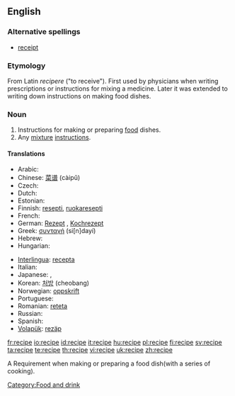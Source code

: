 ==English==

===Alternative spellings===
* [[receipt]] {{italbrac|obsolete}}

===Etymology===
From Latin ''recipere'' ("to receive"). First used by physicians when writing prescriptions or instructions for mixing a medicine. Later it was extended to writing down instructions on making food dishes.

===Noun===
{{en-noun}}

# Instructions for making or preparing [[food]] dishes.
# Any [[mixture]] [[instruction]]s.

====Translations====
{{trans-top|instructions for making or preparing food dishes}}
* Arabic: {{Arab|[[وصفة]]}} {{unicode|(wáʂfa)}} {{f}}
* Chinese: [[菜谱]] (càipǔ)
* Czech: {{t-|cs|recept|m}}
* Dutch: {{t+|nl|recept|n}}
* Estonian: {{t-|et|retsept}}
* Finnish: [[resepti]], [[ruokaresepti]]
* French: {{t+|fr|recette|f}}
* German: [[Rezept]] {{n}}, [[Kochrezept]] {{n}}
* Greek: [[συνταγή]] (si[n]dayí) {{f}}
* Hebrew: {{t-|he|מתכון|m|tr=matkón|sc=Hebr}}
* Hungarian: {{t+|hu|recept}}
{{trans-mid}}
* [[Interlingua]]: [[recepta]]
* Italian: {{t+|it|ricetta|f}}
* Japanese: {{t|ja|調理手順|tr=chōritejun|sc=Jpan}}, {{t|ja|レシピ|tr=resipi|sc=Jpan}}
* Korean: [[처방]] (cheobang)
* Norwegian: [[oppskrift]]
* Portuguese: {{t+|pt|receita|f}}
* Romanian: [[reteta]] {{f}}
* Russian: {{t+|ru|рецепт|m|tr=retsépt|sc=Cyrl}}
* Spanish: {{t-|es|receta|f}}
* [[Volapük]]: [[rezäp]]
{{trans-bottom}}

[[Category:Food and drink]]

[[fr:recipe]]
[[io:recipe]]
[[id:recipe]]
[[it:recipe]]
[[hu:recipe]]
[[pl:recipe]]
[[fi:recipe]]
[[sv:recipe]]
[[ta:recipe]]
[[te:recipe]]
[[th:recipe]]
[[vi:recipe]]
[[uk:recipe]]
[[zh:recipe]]

A Requirement when making or preparing a food dish(with a series of cooking).
